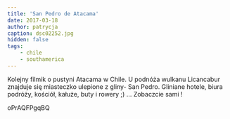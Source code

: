 ```yaml
---
title: 'San Pedro de Atacama'
date: 2017-03-18
author: patrycja
caption: dsc02252.jpg
hidden: false
tags: 
    - chile
    - southamerica
---
```


Kolejny filmik o pustyni Atacama w Chile. U podnóża wulkanu Licancabur znajduje się miasteczko ulepione z gliny- San Pedro. Gliniane hotele, biura podróży, kościół, kałuże, buty i rowery ;) ... Zobaczcie sami !

<youtube>oPrAQFPgqBQ</youtube>